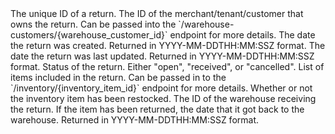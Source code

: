 <Expandable title="Return">

<ResponseField name="id" type="string">
The unique ID of a return.
</ResponseField>

<ResponseField name="warehouse_customer_id" type="string or null">
  The ID of the merchant/tenant/customer that owns the return.
  Can be passed into the `/warehouse-customers/{warehouse_customer_id}` endpoint for more details.
</ResponseField>

<ResponseField name="created_date" type="string">
  The date the return was created. Returned in YYYY-MM-DDTHH:MM:SSZ format.
</ResponseField>

<ResponseField name="updated_date" type="string">
  The date the return was last updated. Returned in YYYY-MM-DDTHH:MM:SSZ format.
</ResponseField>

<ResponseField name="status" type="string">
  Status of the return. Either "open", "received", or "cancelled".
</ResponseField>

<ResponseField name="line_items" type="list of line items">
  List of items included in the return.
<Expandable title="Line Item" defaultOpen="true">

<ResponseField name="inventory_item_id" type="string">
  Can be passed in to the `/inventory/{inventory_item_id}` endpoint for more details.
</ResponseField>

<ResponseField name="quantity" type="int">
</ResponseField>

<ResponseField name="is_restocked" type="bool or null">
  Whether or not the inventory item has been restocked.
</ResponseField>

<ResponseField name="warehouse_id" type="string">
  The ID of the warehouse receiving the return.
</ResponseField>

<ResponseField name="returned_date" type="string or null">
  If the item has been returned, the date that it got back to the warehouse. Returned in YYYY-MM-DDTHH:MM:SSZ format.
</ResponseField>

</Expandable>
</ResponseField>


</Expandable>

